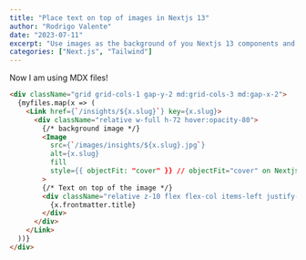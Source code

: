 ```yaml
---
title: "Place text on top of images in Nextjs 13"
author: "Rodrigo Valente"
date: "2023-07-11"
excerpt: "Use images as the background of you Nextjs 13 components and place texts or other components on top of it."
categories: ["Next.js", "Tailwind"]
---
```


Now I am using MDX files!

```html
<div className="grid grid-cols-1 gap-y-2 md:grid-cols-3 md:gap-x-2">
  {myfiles.map(x => (
    <Link href={`/insights/${x.slug}`} key={x.slug}>
      <div className="relative w-full h-72 hover:opacity-80">
        {/* background image */}
        <Image
          src={`/images/insights/${x.slug}.jpg`}
          alt={x.slug}
          fill
          style={{ objectFit: "cover" }} // objectFit="cover" on Nextjs <Image 13
        >
        {/* Text on top of the image */}
        <div className="relative z-10 flex flex-col items-left justify-end p-3 h-full text-white text-lg ">
          {x.frontmatter.title}
        </div>
      </div>
    </Link>
  ))}
</div>
```
